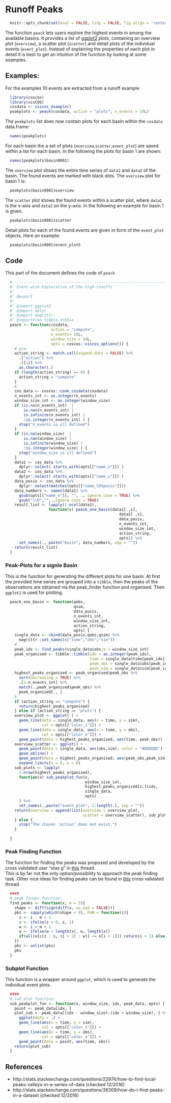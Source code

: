 # Runoff Peaks

```r
  knitr::opts_chunk$set(eval = FALSE, tidy = FALSE, fig.align = 'center')
```

The function `peack` lets users explore the highest events in
among the available basins. It provides a list of [ggplot2](http://ggplot2.org/)
plots, containing an overview plot (`overview`), a scatter plot (`scatter`)
and detail plots of the individual events (`event_plot`). Instead of
explaining the properties of each plot in detail it is best to get an intuition
of the function by looking at some examples.

## Examples:
For the examples 10 events are extracted from a runoff example
```r
  library(coscos)
  library(visCOS)
  cosdata <- viscos_example()
  peakplots <- peack(cosdata, action = "plots", n_events = 10L)

```

The `peakplots` list does now contain plots for each basin within the
`cosdata` data.frame:
```r
  names(peakplots)
```

For each basin the a set of plots (`overview`,`scatter`,`event_plot`) are saved
within a list for each basin. In the following the plots for basin 1 are shown:
```r
  names(peakplots$basin0001)
```

The `overview` plot shows the entire time series of `data1` and `data2` of the
basin. The found events are marked with black dots. The `overview` plot for
basin 1 is:
```r
  peakplots$basin0001$overview
```

The `scatter` plot shows the found events within a scatter plot, where  `data1`
is the x-axis and `data2` on the y-axis. In the following an example for basin 1
is given.
```r
  peakplots$basin0001$scatter
```

Detail plots for each of the found events are given in form of the `event_plot`
objects. Here an example:
```r
  peakplots$basin0001$event_plot5
```


## Code
This part of the document defines the code of `peack`
```r
  # --------------------------------------------------------------------------
  #' Event-wise Exploration of the high-runoffs 
  #' 
  #' @export
  #'
  #' @import ggplot2
  #' @import dplyr
  #' @import magrittr
  #' @importFrom tibble tibble
  peack <- function(cosdata, 
                    action = "compute",
                    n_events= 10L, 
                    window_size = 24L, 
                    opts = coscos::viscos_options()) {
    # pre:
    action_string <- match.call(expand.dots = FALSE) %>%
      .["action"] %>%
      .[[1]] %>% 
      as.character(.)
    if (length(action_string) == 0) {
      action_string = "compute"
    }
    #
    cos_data <- coscos::cook_cosdata(cosdata)
    n_events_int <- as.integer(n_events)
    window_size_int <- as.integer(window_size)
    if (is.na(n_events_int)  |
        is.nan(n_events_int) |
        is.infinite(n_events_int) |
        !is.integer(n_events_int) ) {
      stop("n_events is ill defined")
    }
    if (is.na(window_size)  |
        is.nan(window_size) |
        is.infinite(window_size) |
        !is.integer(window_size) ) {
      stop("window_size is ill defined")
    }
    data1 <- cos_data %>%
      dplyr::select( starts_with(opts[["name_o"]]) )
    data2 <- cos_data %>%
      dplyr::select( starts_with(opts[["name_s"]]) )
    data_posix <- cos_data %>% 
      dplyr::select(matches(opts[["name_COSposix"]]))
    data_numbers <- names(data1) %>%
      gsub(opts[["name_o"]], "", ., ignore.case = TRUE) %>%
      gsub("\\D","",.,ignore.case = TRUE)
    result_list <- lapply(1:ncol(data1), 
                   function(x) peack_one_basin(data1[ ,x],
                                                  data2[ ,x],
                                                  data_posix,
                                                  n_events_int,
                                                  window_size_int,
                                                  action_string,
                                                  opts)) %>%
      set_names(., paste("basin", data_numbers, sep = ""))
    return(result_list)
  }
```

### Peak-Plots for a signle Basin
This is the function for generating the different plots for one basin.
At first the provided time series are grouped into a `tibble`, then the
peaks of the observations are obtained via the peak_finder function and
organised. Then `ggplot2` is used for plotting.
```r
  peack_one_basin <- function(qobs,
                              qsim, 
                              data_posix,
                              n_events_int, 
                              window_size_int, 
                              action_string,
                              opts) {
    single_data <- cbind(data_posix,qobs,qsim) %>% 
      magrittr::set_names(c("time","obs","sim"))
    #
    peak_idx <- find_peaks(single_data$obs,m = window_size_int)
    peak_organised <- tibble::tibble(idx = as.integer(peak_idx),
                                     time = single_data$time[peak_idx],
                                     peak_obs = single_data$obs[peak_idx],
                                     peak_sim = single_data$sim[peak_idx])
    highest_peaks_organised <- peak_organised$peak_obs %>%
      sort(decreasing = TRUE) %>%
      .[1:n_events_int] %>%
      match(.,peak_organised$peak_obs) %>%
      peak_organised[., ]
    #
    if (action_string == "compute") {
      return(highest_peaks_organised)
    } else if (action_string == "plots") {
    overview_plot <- ggplot( ) +
      geom_line(data = single_data, aes(x = time, y = sim), 
                col = opts[["color_s"]]) +
      geom_line(data = single_data, aes(x = time, y = obs), 
                col = opts[["color_o"]]) +
      geom_point(data = highest_peaks_organised, aes(time, peak_obs))
    overview_scatter <- ggplot() +
      geom_point(data = single_data, aes(obs,sim), color = "#DDDDDD") +
      geom_abline() +
      geom_point(data = highest_peaks_organised, aes(peak_obs,peak_sim), size = 4) +
      expand_limits(x = 0, y = 0)
    sub_plots <- lapply(
      1:nrow(highest_peaks_organised),
      function(x) sub_peakplot_fun(x, 
                                   window_size_int, 
                                   highest_peaks_organised[x,]$idx,
                                   single_data,
                                   opts) 
      ) %>%
      set_names(.,paste("event_plot", 1:length(.), sep = ""))
    return(overview = append(list(overview = overview_plot, 
                                  scatter = overview_scatter), sub_plots))
    } else {
      stop("The chosen 'action' does not exist.")
    }

  }
```

### Peak Finding Function 
The function for finding the peaks was proposed and developed by the cross validated user "stas g" in [this](http://stats.stackexchange.com/questions/22974/how-to-find-local-peaks-valleys-in-a-series-of-data)
thread.  
This is by far not the only option/possibility to approach the peak finding task.
Other nice ideas for finding peaks can be found in [this](http://stats.stackexchange.com/questions/36309/how-do-i-find-peaks-in-a-dataset)
cross validated thread.

```r
  ####
  # peak finder function:
  find_peaks <- function(x, m = 3){
    shape <- diff(sign(diff(x, na.pad = FALSE)))
    pks <- sapply(which(shape < 0), FUN = function(i){
      z <- i - m + 1
      z <- ifelse(z > 0, z, 1)
      w <- i + m + 1
      w <- ifelse(w < length(x), w, length(x))
      if(all(x[c(z : i, (i + 2) : w)] <= x[i + 1])) return(i + 1) else return(numeric(0))
    })
    pks <- unlist(pks)
    pks
  }
```

### Subplot Function
This function is a wrapper around `ggplot`, which is used to generate the
individual event plots.
```r
  ####
  # sub plot function:
  sub_peakplot_fun <- function(x, window_size, idx, peak_data, opts) {
    point <- peak_data[idx, ]
    plot_sub <- peak_data[(idx - window_size):(idx + window_size), ] %>% 
      ggplot(data = .) +
      geom_line(aes(x = time, y = sim),
                col = opts[["color_s"]]) +
      geom_line(aes(x = time, y = obs),
                col = opts[["color_o"]]) +
      geom_point(data = point, aes(time, obs))
    return(plot_sub)
  }

```

## References
- http://stats.stackexchange.com/questions/22974/how-to-find-local-peaks-valleys-in-a-series-of-data (checked 12/2016)
- http://stats.stackexchange.com/questions/36309/how-do-i-find-peaks-in-a-dataset (checked 12/2016)
